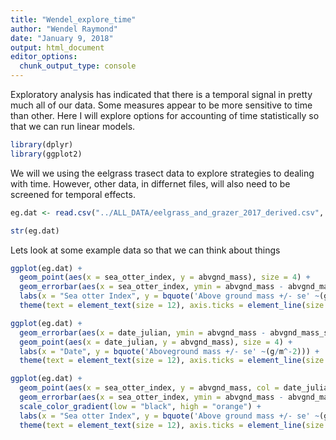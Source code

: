 ```yaml
---
title: "Wendel_explore_time"
author: "Wendel Raymond"
date: "January 9, 2018"
output: html_document
editor_options: 
  chunk_output_type: console
---
```


Exploratory analysis has indicated that there is a temporal signal in pretty much all of our data. Some measures appear to be more sensitive to time than other. Here I will explore options for accounting of time statistically so that we can run linear models.

```r
library(dplyr)
library(ggplot2)
```

We will we using the eelgrass trasect data to explore strategies to dealing with time. However, other data, in differnet files, will also need to be screened for temporal effects.

```r
eg.dat <- read.csv("../ALL_DATA/eelgrass_and_grazer_2017_derived.csv", stringsAsFactors = FALSE, header = TRUE)

str(eg.dat)
```

Lets look at some example data so that we can think about things
```r
ggplot(eg.dat) +
  geom_point(aes(x = sea_otter_index, y = abvgnd_mass), size = 4) +
  geom_errorbar(aes(x = sea_otter_index, ymin = abvgnd_mass - abvgnd_mass_se, ymax = abvgnd_mass + abvgnd_mass_se), size = 1) +
  labs(x = "Sea otter Index", y = bquote('Above ground mass +/- se' ~(g/m^-2))) +
  theme(text = element_text(size = 12), axis.ticks = element_line(size = 2))

ggplot(eg.dat) +
  geom_errorbar(aes(x = date_julian, ymin = abvgnd_mass - abvgnd_mass_se, ymax = abvgnd_mass + abvgnd_mass_se), size = 1) +
  geom_point(aes(x = date_julian, y = abvgnd_mass), size = 4) +
  labs(x = "Date", y = bquote('Aboveground mass +/- se' ~(g/m^-2))) +
  theme(text = element_text(size = 12), axis.ticks = element_line(size = 2))

ggplot(eg.dat) +
  geom_point(aes(x = sea_otter_index, y = abvgnd_mass, col = date_julian), size = 4) +
  geom_errorbar(aes(x = sea_otter_index, ymin = abvgnd_mass - abvgnd_mass_se, ymax = abvgnd_mass + abvgnd_mass_se), size = 1) +
  scale_color_gradient(low = "black", high = "orange") +
  labs(x = "Sea otter Index", y = bquote('Above ground mass +/- se' ~(g/m^-2))) +
  theme(text = element_text(size = 12), axis.ticks = element_line(size = 2))
```




